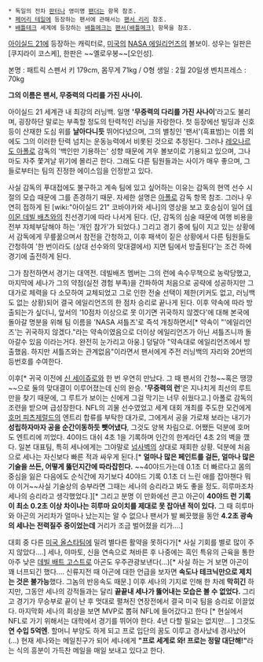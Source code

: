  * 독일의 전차 [[판터]]나 영미명 [[팬더]]는 항목 참조. 
 * [[페어리 테일]]에 등장하는 팬서에 관해서는 [[팬서 리리]] 참조.
 * [[배틀테크]] 세계에 등장하는 [[배틀메크]]는 [[팬서(배틀메크)]] 항목을 참조.

[[아이실드 21]]에 등장하는 캐릭터로, [[미국]]의 [[NASA 에일리언즈]]의 볼보이. 성우는 일판은 [쿠지라이 코스케], 한판은 ~~옐로우봉~~[오인성].

본명 : 패트릭 스펜서 
키 179cm, 몸무게 71kg / O형
생일 : 2월 20일생
벤치프레스 : 70kg 

'''그의 이름은 팬서, 무중력의 다리를 가진 사나이.'''

아이실드 21 세계관 내 최강의 러닝백.  일명 ''''무중력의 다리를 가진 사나이''''라고도 불리며, 굉장하단 말로는 부족할 정도의 탄력적인 러닝을 자랑한다. 첫 등장에선 빌딩과 신호등이 산재한 도심 위를 '''날아다니듯''' 뛰어다녔으며, 그의 별칭인 '팬서'(흑표범)는 이름 외에도 그의 이러한 탄력 넘치는 운동능력에서 비롯된 것으로 추정된다.  그러나 [[레오나르도 아폴로]] 감독의 '백인만 기용하는' 성향 때문에 겨우 볼보이로 기용되고 있으며, 그나마도 자주 쫓겨날 위기에 몰리곤 한다. 그래도 다른 팀원들과는 사이가 매우 좋으며, 그들로부터는 팀의 진정한 에이스임을 인정받고 있다. 

사실 감독의 푸대접에도 불구하고 계속 팀에 있고 싶어하는 이유는 감독의 현역 선수 시절의 모습 때문에 그를 존경하기 때문. 자세한 설명은 [[레오나르도 아폴로|아폴로]] 감독 항목 참조. 그러나 우연히 접하게 된 [wiki:"아이실드 21" 코바야카와 세나]의 영상을 보고 호승심이 일어 [[데이몬 데빌 배츠]]와의 친선경기에 따라 나서게 된다. (단, 감독의 심술 때문에 여행 비용을 전부 자체부담해야 하는 '개인 참가'가 되었다.) 그리고 경기 중에 팀이 지고 있는 상황에서 감독에게 무릎꿇으며서 참전을 간청하고, 이후 패색이 짙은 상황에서 다른 팀원들도 간청하여 '한 번이라도 (상대 선수와의 맞대결에서) 지면 팀에서 방출된다'는 조건 하에 경기에 출전하게 된다. 

그가 참전하면서 경기는 대역전. 데빌배츠 멤버는 그의 런에 속수무책으로 농락당했고, 마지막에 세나가 그의 약점(실전 경험 부족)을 간파하여 처음으로 공략에 성공하지만 그 대가로 체력을 다 소모하여 교체되었고 그로 인한 전술 선택이 제한(키커도 없고, 러닝백도 없는 상황)되어 결국 에일리언즈의 한 점차 승리로 끝나게 된다. 이후 약속에 따라 방출되는가 싶더니, 앞서의 '10점차 이상으로 못 이기면 귀국하지 않겠다'에 대해 본국에 돌아갈 명분을 위해 팀 이름을 'NASA 셔틀즈'로 즉석 개칭하면서[* 약속이 "'에일리언즈'는 귀국하지 않겠다."라는 약속이였음으로 더이상 에일리언즈가 아닌 셔틀즈니까 돌아갈수 있음 이라는거다. 완전히 눈가리고 아웅.] 덩달아 "약속대로 에일리언즈에서 방출했음. 하지만 셔틀즈와는 관계없음"이라면서 팬서에게 주전 러닝백의 자리와 20번의 등번호를 수여한다. 

이후[* 귀국 이전에 [[신 세이쥬로]]와 한 번 우연히 만났다. 그 때 팬서의 간청~~혹은 땡깡~~으로 둘의 맞대결이 이루어졌는데 신의 완승. ''''무중력의 런''''은 지나치게 최선의 루트만을 찾기 때문에, 그 루트가 보이는 신에게 그걸 막기는 너무 쉬웠다고.] 아폴로 감독의 조련을 받으며 급성장한다. NFL의 괴물 선수였었고 세계 대회 개최를 주도한 모건에게 [[호머 피츠제럴드]]의 엔트리 합류를 부탁한 대가로, 그에게서 공을 가로채 보라는 내기가 '''성립하자마자 공을 순간이동하듯 뺏어냈다''', 그것도 양복 차림으로. 어쨌든 덕분에 호머도 엔트리에 끼었다. 40야드 대쉬 4초 1을 기록하며 인간의 한계라던 4초 2의 벽을 깼다. 일본 대표팀, 특히 세나에게는 그야말로 [[넘사벽]]의 상대로 재회한 상황. 덕분에 처음으로 세나는 자신보다 빠른 적과 싸우게 된다.[* '''얼마나 많은 페인트를 걸든, 얼마나 많은 기술을 쓰든, 어떻게 뚫던지간에 따라잡힌다.''' ~~40야드가는데 0.1초 더 빠르다고 몸의 중심을 잃은 다음에도 순식간에 자기보다 40야드 기록 0.1초 더 느린 애를 잡아챈다 뭐야 이거~~사실 기술상의 승부라면 그때는 세나의 승리라고 봐도 좋을 정도. 히루마조차 세나의 승리라고 생각했었다.][* 그리고 분명 이 만화에선 콘고 아곤이 '''40야드 런 기록이 최소 0.2초 이상 차이나는 히루마 요이치를 제대로 못 잡아낸 적이 있다.''' 그 때 히루마와 아곤의 거리차가 얼마나 났는지는 알 수 없으나 팬서가 발 삐끗했을 동안 '''4.2초 광속의 세나는 전력질주 중이었는데''' 거리가 조금 벌어졌을 리가….] 

대회 중 다른 [[미국 올스타팀]]에 밀려 별다른 활약을 못하다가[* 사실 기회를 별로 많이 주지 않았다….] 세나, 야마토, 신을 연속으로 쳐바른 후 나중에는 흑인 특유의 근육을 통한 아주 낮은 [[데빌 배트 고스트]]로 아곤도 우주관광보낸다(…)[* 사실 하는 거 보면 아곤이 꽤 너프되긴 했다…. 신류지전 때 아곤에 대한 언급을 보자면 '''속도나 테크닉만으로 제치는 것은 불가능'''했다. 그놈의 반응속도 때문.] 이후 세나의 기지로 인해 한 차례 '''막히긴''' 하지만, 그동안 세나의 강적들과는 달리 '''끝끝내 세나가 뚫어내는 모습은 볼 수 없었다.''' 그리고 경기가 무승부로 끝이 난 후 멋대로 펼쳐진 연장전에서 결국 미국 팀을 승리로 이끌었다. 마지막화 세나의 회상을 보면 MVP로 뽑혀 NFL에 들어갔다고 한다 [* 현실에서 NFL로 가기 위해서는 대학에서 경기를 뛰어야 한다. 4년 다할 필요는 없지만... ] 그것도 '''연 수입 5억엔'''. 할머니 부양도 하게 되고 프로 입단의 꿈도 이루고 경사났네 경사났어(…) 현재 세나와는 메일친구가 되어 세나에게 '''"프로 세계로 와! 프로는 정말 대단해!"'''라는 식의 흥분이 가득찬 메일을 매일 보내고 있다고 한다.
